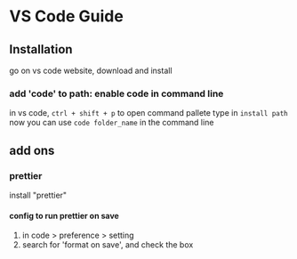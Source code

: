 # VS Code Guide

## Installation

go on vs code website, download and install

### add 'code' to path: enable code in command line

in vs code, `ctrl + shift + p` to open command pallete
type in `install path`
now you can use `code folder_name` in the command line

## add ons

### prettier

install "prettier"

#### config to run prettier on save

1. in code > preference > setting
2. search for 'format on save', and check the box
